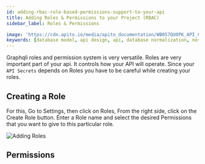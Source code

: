 ```yaml
---
id: adding-rbac-role-based-permissions-support-to-your-api
title: Adding Roles & Permissions to your Project (RBAC)
sidebar_label: Roles & Permissions

image: 'https://cdn.apito.io/media/apito_documentation/WB057QU0PK_API_Credential___Add_New_Role.png'
keywords: [database model, api design, api, database normalization, nosql, nosql database design]
---
```

<head>
    <meta property="og:type" content="article" />
</head>

Graphqli roles and permission system is very versatile. Roles are very important part of your api. It controls how your API will operate.
Since your `API Secrets` depends on Roles you have to be careful while creating your roles.

## Creating a Role

For this, Go to Settings, then click on Roles, From the right side, click on the Create Role button. Enter a Role name and select the desired Permissions that you want
to give to this particular role.

<img alt='Adding Roles' width='auto' height='auto' src='https://cdn.apito.io/media/apito_documentation/WB057QU0PK_API_Credential___Add_New_Role.png' />

## Permissions
